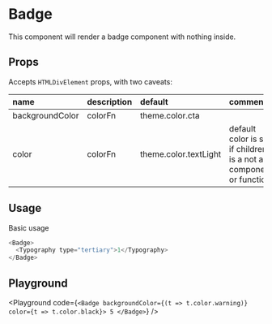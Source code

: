 
# Badge

This component will render a badge component with nothing inside.

## Props

Accepts `HTMLDivElement` props, with two caveats:

| name            | description | default               | comments                                                          |
| :-------------- | :---------- | :-------------------- | :---------------------------------------------------------------- |
| backgroundColor | colorFn     | theme.color.cta       |                                                                   |
| color           | colorFn     | theme.color.textLight | default color is set if children is a not a component or function |

## Usage

Basic usage

```javascript
<Badge>
  <Typography type="tertiary">1</Typography>
</Badge>
```

## Playground

<Playground
  code={`<Badge backgroundColor={(t => t.color.warning)} color={t => t.color.black}>
    5
</Badge>`}
/>
